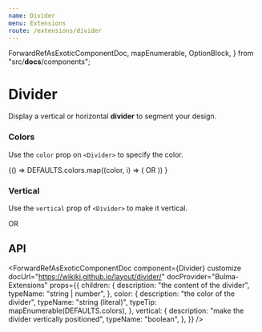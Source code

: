 ```yaml
---
name: Divider
menu: Extensions
route: /extensions/divider
---
```



  ForwardRefAsExoticComponentDoc,
  mapEnumerable,
  OptionBlock,
} from "src/__docs__/components";

# Divider

Display a vertical or horizontal **divider** to segment your design.

### Colors

Use the `color` prop on `<Divider>` to specify the color.

<Playground>
  {() =>
    DEFAULTS.colors.map((color, i) => (
      <OptionBlock props={{ color }} index={i} key={i}>
        <Divider color={color}>OR</Divider>
      </OptionBlock>
    ))
  }
</Playground>

### Vertical

Use the `vertical` prop of `<Divider>` to make it vertical.

<Playground>
  <Divider vertical>OR</Divider>
</Playground>

## API

<ForwardRefAsExoticComponentDoc
  component={Divider}
  customize
  docUrl="https://wikiki.github.io/layout/divider/"
  docProvider="Bulma-Extensions"
  props={{
    children: {
      description: "the content of the divider",
      typeName: "string | number",
    },
    color: {
      description: "the color of the divider",
      typeName: "string (literal)",
      typeTip: mapEnumerable(DEFAULTS.colors),
    },
    vertical: {
      description: "make the divider vertically positioned",
      typeName: "boolean",
    },
  }}
/>
